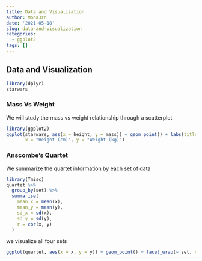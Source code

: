 ```yaml
---
title: Data and Visualization
author: MonaJzn
date: '2021-05-18'
slug: data-and-visualization
categories:
  - ggplot2
tags: []
---
```

## Data and Visualization
```r
library(dplyr)
starwars
```
### Mass Vs Weight
We will study the mass vs weight relationship through a scatterplot
```r
library(ggplot2)
ggplot(starwars, aes(x = height, y = mass)) + geom_point() + labs(title = "Mass vs. height of Starwars characters",
       x = "Height (cm)", y = "Weight (kg)")
```

### Anscombe's Quartet

We summarize the quartet information by each set of data
```r
library(Tmisc)
quartet %>%
  group_by(set) %>%
  summarise(
    mean_x = mean(x), 
    mean_y = mean(y),
    sd_x = sd(x),
    sd_y = sd(y),
    r = cor(x, y)
  )
```
we visualize all four sets
```r
ggplot(quartet, aes(x = x, y = y)) + geom_point() + facet_wrap(~ set, ncol = 4)
```






